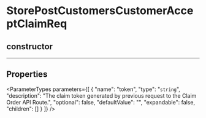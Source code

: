 
# StorePostCustomersCustomerAcceptClaimReq

## constructor

___

## Properties

<ParameterTypes parameters={[
  {
    "name": "token",
    "type": "`string`",
    "description": "The claim token generated by previous request to the Claim Order API Route.",
    "optional": false,
    "defaultValue": "",
    "expandable": false,
    "children": []
  }
]} />
